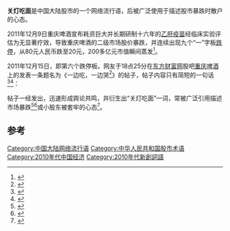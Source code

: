 {{Refimprove|time=2021-12-31T09:08:29+00:00}}
'''关灯吃面'''是中国大陆股市的一个网络流行语，后被广泛使用于描述股市暴跌时散户的心态。

2011年12月9日重庆啤酒宣布耗资巨大并长期研制十六年的[[乙肝疫苗|乙肝疫苗]]经临床实验评估为无显著疗效，导致重庆啤酒的二级市场股价暴跌，并连续出现九个“一”字板[[跌停|跌停]]，从80元人民币跌至20元，200多亿元市值瞬间蒸发<ref>{{cite news|title=“疫苗故事”剧终重庆啤酒主业翻身难|url=http://finance.ifeng.com/a/20141215/13354368_0.shtml|accessdate=2016-06-03|agency=凤凰网|date=2014年12月15日|archive-date=2019-08-04|archive-url=https://web.archive.org/web/20190804034613/http://finance.ifeng.com/a/20141215/13354368_0.shtml|dead-url=no}}</ref>。

2011年12月15日，即第六个跌停板。网友于18点25分在[[东方财富网|东方财富网]]股吧[[重庆啤酒|重庆啤酒]]上的发表一条题名为《一边吃，一边哭<ref>{{cite news|title=一边吃，一边哭！！！_XD重庆啤(600132)股吧_东方财富网股吧|url=http://guba.eastmoney.com/news,600132,46975771.html|accessdate=2011-12-15|agency=东方财富网|date=2011年12月15日|archive-date=2019-08-04|archive-url=https://web.archive.org/web/20190804201105/http://guba.eastmoney.com/news,600132,46975771.html|dead-url=no}}</ref>》的帖子，帖子内容只有简短的一句话<ref>{{cite news|title=股票最高点买进，连续跌停，直接套牢是一种怎样的体验？|url=https://www.zhihu.com/question/34751905/answer/191208809|accessdate=2017-06-29|agency=知乎|date=2017-06-29|archive-date=2017-12-10|archive-url=https://web.archive.org/web/20171210231806/https://www.zhihu.com/question/34751905/answer/191208809|dead-url=no}}</ref><ref>{{cite news|title=证监会发行部处长李志玲被开除 分析称这是暴风雨前兆|url=http://finance.ifeng.com/a/20150621/13790381_0.shtml|accessdate=2016-06-03|agency=凤凰网|date=2015年6月21日|archive-date=2018-11-01|archive-url=https://web.archive.org/web/20181101164908/http://finance.ifeng.com/a/20150621/13790381_0.shtml|dead-url=no}}</ref>：

{{Cquote|今天回到家，煮了点麵吃，一边吃面一边哭，泪水滴落在碗里，没有开灯。}}

帖子一经发出，迅速形成舆论共鸣，并衍生出“关灯吃面”一词，常被广泛引用描述市场暴跌<ref>{{cite news|title=沪指盘中跌破4000点股民“关灯吃面”|url=http://news.163.com/15/0630/07/ATBDKB3500014Q4P.html|accessdate=2016-06-03|date=2015-06-30|archive-url=https://web.archive.org/web/20180305225720/http://news.163.com/15/0630/07/ATBDKB3500014Q4P.html|archive-date=2018-03-05|dead-url=yes}}</ref><ref>{{cite news|title=美股“关灯吃面”：2200亿美元市值仅剩670万|url=http://news.163.com/15/0630/07/ATBDKB3500014Q4P.html|accessdate=2016-06-03|agency=网易|archive-url=https://web.archive.org/web/20180305225720/http://news.163.com/15/0630/07/ATBDKB3500014Q4P.html|archive-date=2018-03-05|dead-url=yes}}</ref>或小股东被套牢的心态<ref>{{cite news|title=两市断崖下跌 首日关灯吃面？|url=http://www.pcpop.com/doc/1/1646/1646148.shtml|accessdate=2016-06-03|agency=泡泡网理财频道|date=2016年1月4日|archiveurl=https://archive.today/20160603010244/http://www.pcpop.com/doc/1/1646/1646148.shtml|archivedate=2016年6月3日|deadurl=yes|df=}}</ref>。

== 参考 ==
{{reflist}}

[[Category:中国大陆网络流行语|Category:中国大陆网络流行语]]
[[Category:中华人民共和国股市术语|Category:中华人民共和国股市术语]]
[[Category:2010年代中国经济|Category:2010年代中国经济]]
[[Category:2010年代新創詞語|Category:2010年代新創詞語]]